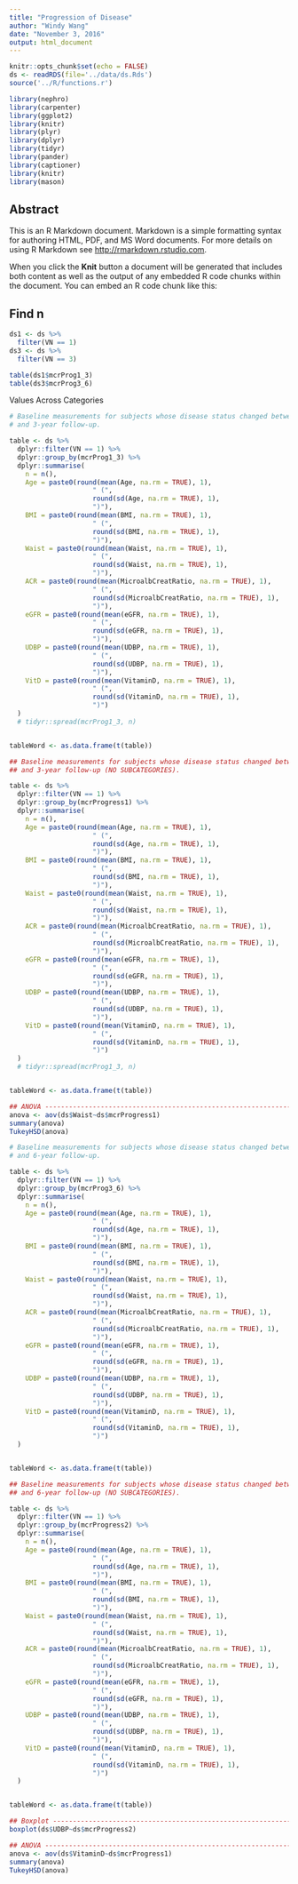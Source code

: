 ```yaml
---
title: "Progression of Disease"
author: "Windy Wang"
date: "November 3, 2016"
output: html_document
---
```


```r
knitr::opts_chunk$set(echo = FALSE)
ds <- readRDS(file='../data/ds.Rds')
source('../R/functions.r')

library(nephro)
library(carpenter)
library(ggplot2)
library(knitr)
library(plyr)
library(dplyr)
library(tidyr)
library(pander)
library(captioner)
library(knitr)
library(mason)
```

Abstract
--------

This is an R Markdown document. Markdown is a simple formatting syntax for authoring HTML, PDF, and MS Word documents. For more details on using R Markdown see <http://rmarkdown.rstudio.com>.

When you click the **Knit** button a document will be generated that includes both content as well as the output of any embedded R code chunks within the document. You can embed an R code chunk like this:


Find n
------
```r
ds1 <- ds %>% 
  filter(VN == 1)
ds3 <- ds %>% 
  filter(VN == 3)

table(ds1$mcrProg1_3)
table(ds3$mcrProg3_6)
```


Values Across Categories
```r
# Baseline measurements for subjects whose disease status changed between baseline 
# and 3-year follow-up.

table <- ds %>% 
  dplyr::filter(VN == 1) %>%
  dplyr::group_by(mcrProg1_3) %>% 
  dplyr::summarise(
    n = n(),
    Age = paste0(round(mean(Age, na.rm = TRUE), 1), 
                     " (", 
                     round(sd(Age, na.rm = TRUE), 1), 
                     ")"),
    BMI = paste0(round(mean(BMI, na.rm = TRUE), 1), 
                     " (", 
                     round(sd(BMI, na.rm = TRUE), 1), 
                     ")"),
    Waist = paste0(round(mean(Waist, na.rm = TRUE), 1), 
                     " (", 
                     round(sd(Waist, na.rm = TRUE), 1), 
                     ")"),
    ACR = paste0(round(mean(MicroalbCreatRatio, na.rm = TRUE), 1), 
                     " (", 
                     round(sd(MicroalbCreatRatio, na.rm = TRUE), 1), 
                     ")"),
    eGFR = paste0(round(mean(eGFR, na.rm = TRUE), 1), 
                     " (", 
                     round(sd(eGFR, na.rm = TRUE), 1), 
                     ")"),
    UDBP = paste0(round(mean(UDBP, na.rm = TRUE), 1), 
                     " (", 
                     round(sd(UDBP, na.rm = TRUE), 1), 
                     ")"),
    VitD = paste0(round(mean(VitaminD, na.rm = TRUE), 1), 
                     " (", 
                     round(sd(VitaminD, na.rm = TRUE), 1), 
                     ")")
  )
  # tidyr::spread(mcrProg1_3, n)


tableWord <- as.data.frame(t(table))
```

```r
## Baseline measurements for subjects whose disease status changed between baseline 
## and 3-year follow-up (NO SUBCATEGORIES).

table <- ds %>% 
  dplyr::filter(VN == 1) %>%
  dplyr::group_by(mcrProgress1) %>% 
  dplyr::summarise(
    n = n(),
    Age = paste0(round(mean(Age, na.rm = TRUE), 1), 
                     " (", 
                     round(sd(Age, na.rm = TRUE), 1), 
                     ")"),
    BMI = paste0(round(mean(BMI, na.rm = TRUE), 1), 
                     " (", 
                     round(sd(BMI, na.rm = TRUE), 1), 
                     ")"),
    Waist = paste0(round(mean(Waist, na.rm = TRUE), 1), 
                     " (", 
                     round(sd(Waist, na.rm = TRUE), 1), 
                     ")"),
    ACR = paste0(round(mean(MicroalbCreatRatio, na.rm = TRUE), 1), 
                     " (", 
                     round(sd(MicroalbCreatRatio, na.rm = TRUE), 1), 
                     ")"),
    eGFR = paste0(round(mean(eGFR, na.rm = TRUE), 1), 
                     " (", 
                     round(sd(eGFR, na.rm = TRUE), 1), 
                     ")"),
    UDBP = paste0(round(mean(UDBP, na.rm = TRUE), 1), 
                     " (", 
                     round(sd(UDBP, na.rm = TRUE), 1), 
                     ")"),
    VitD = paste0(round(mean(VitaminD, na.rm = TRUE), 1), 
                     " (", 
                     round(sd(VitaminD, na.rm = TRUE), 1), 
                     ")")
  )
  # tidyr::spread(mcrProg1_3, n)


tableWord <- as.data.frame(t(table))

## ANOVA -------------------------------------------------------------------------------------
anova <- aov(ds$Waist~ds$mcrProgress1)
summary(anova)
TukeyHSD(anova)
```

```r
# Baseline measurements for subjects whose disease status changed between 3-year 
# and 6-year follow-up.

table <- ds %>% 
  dplyr::filter(VN == 1) %>%
  dplyr::group_by(mcrProg3_6) %>% 
  dplyr::summarise(
    n = n(),
    Age = paste0(round(mean(Age, na.rm = TRUE), 1), 
                     " (", 
                     round(sd(Age, na.rm = TRUE), 1), 
                     ")"),
    BMI = paste0(round(mean(BMI, na.rm = TRUE), 1), 
                     " (", 
                     round(sd(BMI, na.rm = TRUE), 1), 
                     ")"),
    Waist = paste0(round(mean(Waist, na.rm = TRUE), 1), 
                     " (", 
                     round(sd(Waist, na.rm = TRUE), 1), 
                     ")"),
    ACR = paste0(round(mean(MicroalbCreatRatio, na.rm = TRUE), 1), 
                     " (", 
                     round(sd(MicroalbCreatRatio, na.rm = TRUE), 1), 
                     ")"),
    eGFR = paste0(round(mean(eGFR, na.rm = TRUE), 1), 
                     " (", 
                     round(sd(eGFR, na.rm = TRUE), 1), 
                     ")"),
    UDBP = paste0(round(mean(UDBP, na.rm = TRUE), 1), 
                     " (", 
                     round(sd(UDBP, na.rm = TRUE), 1), 
                     ")"),
    VitD = paste0(round(mean(VitaminD, na.rm = TRUE), 1), 
                     " (", 
                     round(sd(VitaminD, na.rm = TRUE), 1), 
                     ")")
  )


tableWord <- as.data.frame(t(table))
```

```r
## Baseline measurements for subjects whose disease status changed between 3-year 
## and 6-year follow-up (NO SUBCATEGORIES).

table <- ds %>% 
  dplyr::filter(VN == 1) %>%
  dplyr::group_by(mcrProgress2) %>% 
  dplyr::summarise(
    n = n(),
    Age = paste0(round(mean(Age, na.rm = TRUE), 1), 
                     " (", 
                     round(sd(Age, na.rm = TRUE), 1), 
                     ")"),
    BMI = paste0(round(mean(BMI, na.rm = TRUE), 1), 
                     " (", 
                     round(sd(BMI, na.rm = TRUE), 1), 
                     ")"),
    Waist = paste0(round(mean(Waist, na.rm = TRUE), 1), 
                     " (", 
                     round(sd(Waist, na.rm = TRUE), 1), 
                     ")"),
    ACR = paste0(round(mean(MicroalbCreatRatio, na.rm = TRUE), 1), 
                     " (", 
                     round(sd(MicroalbCreatRatio, na.rm = TRUE), 1), 
                     ")"),
    eGFR = paste0(round(mean(eGFR, na.rm = TRUE), 1), 
                     " (", 
                     round(sd(eGFR, na.rm = TRUE), 1), 
                     ")"),
    UDBP = paste0(round(mean(UDBP, na.rm = TRUE), 1), 
                     " (", 
                     round(sd(UDBP, na.rm = TRUE), 1), 
                     ")"),
    VitD = paste0(round(mean(VitaminD, na.rm = TRUE), 1), 
                     " (", 
                     round(sd(VitaminD, na.rm = TRUE), 1), 
                     ")")
  )


tableWord <- as.data.frame(t(table))

## Boxplot -----------------------------------------------------------------------------------
boxplot(ds$UDBP~ds$mcrProgress2)

## ANOVA -------------------------------------------------------------------------------------
anova <- aov(ds$VitaminD~ds$mcrProgress1)
summary(anova)
TukeyHSD(anova)
```

